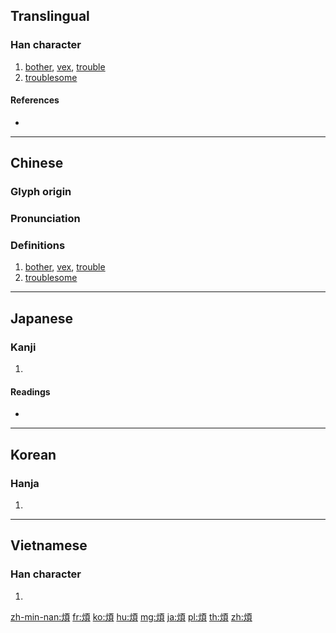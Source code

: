 {{also|烦}}
==Translingual==

===Han character===
{{Han char|rn=86|rad=火|as=09|sn=13|four=91886|canj=FMBC|ids=⿰火頁}}

# [[bother]], [[vex]], [[trouble]]
# [[troublesome]]

====References====
* {{Han ref|kx=0678.030|dkj=19229|dj=1089.060|hdz=32216.050|uh=7169|ud=29033|bh=B7D0|bd=47056}}

----

==Chinese==
{{zh-forms|s=烦}}

===Glyph origin===
{{Han etym}}

===Pronunciation===
{{zh-pron
|m=fán
|c=faan4
|h=pfs=fàn
|md=
|mn=hoân
|w=
|mc=y
|oc=y
|cat=n,v,a
}}

===Definitions===
{{zh-hanzi}}

# [[bother]], [[vex]], [[trouble]]
# [[troublesome]]

----

==Japanese==

===Kanji===
{{ja-kanji|grade=c|rs=火09}}

# {{defn|lang=ja|sort=火09}}

====Readings====
* {{ja-readings|goon=[[ぼん]] (bon)|kanon=[[はん]] (han)|kun=[[わずらう]] (wazurau), [[わずらわす]] (wazurawasu), [[わずらわし]] (wazurawashi)}}

----

==Korean==

===Hanja===
{{ko-hanja|hangeul=번|eumhun=|rv=beon|mr=pŏn|y=pen}}

# {{defn|lang=ko|sort=火09}}

----

==Vietnamese==

===Han character===
{{vi-hantu|[[phiền]]|rs=火09}}

# {{defn|lang=vi|sort=火09}}

[[zh-min-nan:煩]]
[[fr:煩]]
[[ko:煩]]
[[hu:煩]]
[[mg:煩]]
[[ja:煩]]
[[pl:煩]]
[[th:煩]]
[[zh:煩]]